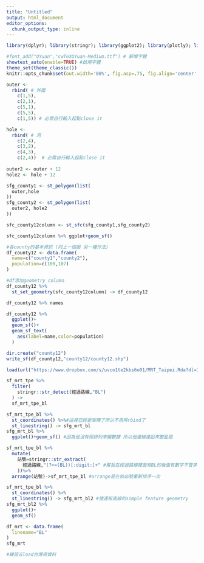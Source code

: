 ```yaml
---
title: "Untitled"
output: html_document
editor_options: 
  chunk_output_type: inline
---
```

```r
library(dplyr); library(stringr); library(ggplot2); library(plotly); library(lubridate); library(readr); library(tidyr); library(showtext);library(sf)

#font_add("QYuan","cwTeXQYuan-Medium.ttf") # 新增字體
showtext_auto(enable=TRUE) #啟用字體
theme_set(theme_classic())
knitr::opts_chunk$set(out.width='80%', fig.asp=.75, fig.align='center', fig.showtext=T)
```

```r
outer <-     
  rbind( # 外圍
    c(1,5),
    c(2,1),
    c(5,1),
    c(5,5),
    c(1,5)) # 必需自行輸入起點close it

hole <-
  rbind( # 洞
    c(2,4),
    c(3,2),
    c(4,3),
    c(2,4))  # 必需自行輸入起點close it
  
outer2 <- outer + 12
hole2 <- hole + 12
```

```r
sfg_county1 <- st_polygon(list(
  outer,hole
))
sfg_county2 <- st_polygon(list(
  outer2, hole2
))

sfc_county12column <- st_sfc(sfg_county1,sfg_county2)

sfc_county12column %>% ggplot+geom_sf()
```

```r
#各county的基本資訊 (同上一個圖 另一種作法)
df_county12 <- data.frame(
  name=c("county1","county2"),
  population=c(100,107)
)

#df添加geometry column
df_county12 %>%
  st_set_geometry(sfc_county12column) -> df_county12

df_county12 %>% names
```
```r
df_county12 %>%
  ggplot()+
  geom_sf()+
  geom_sf_text(
    aes(label=name,color=population)
  )
```

```r
dir.create("county12")
write_sf(df_county12,"county12/county12.shp")
```

```r
load(url("https://www.dropbox.com/s/uvco1te2kbs6o01/MRT_Taipei.Rda?dl=1"))
```

```r
sf_mrt_tpe %>%
  filter(
    stringr::str_detect(經過路線,"BL")
  ) ->
  sf_mrt_tpe_bl
```

```r
sf_mrt_tpe_bl %>%
  st_coordinates() %>%#這裡已經是矩陣了所以不用再rbind了
  st_linestring() -> sfg_mrt_bl
sfg_mrt_bl %>%
  ggplot()+geom_sf() #因為他沒有照排列來編數據 所以他連線連起來整亂跑
```

```r
sf_mrt_tpe_bl %>%
  mutate(
    站號=stringr::str_extract(
      經過路線,"(?<=(BL))[:digit:]+" #幫我在經過路線裡面有BL的後面有數字不管多少都幫我取(+號是全取的意思)
    ))%>%
  arrange(站號)->sf_mrt_tpe_bl #arrange是在依站號重新排序一次
```

```r
sf_mrt_tpe_bl %>%
  st_coordinates() %>%
  st_linestring() -> sfg_mrt_bl2 #捷運板南線的simple feature geometry
sfg_mrt_bl2 %>%
  ggplot()+
  geom_sf()
```
```r
df_mrt <- data.frame(
  linename="BL"
)
sfg_mrt
```

```r
#練習去load台灣得資料
```

